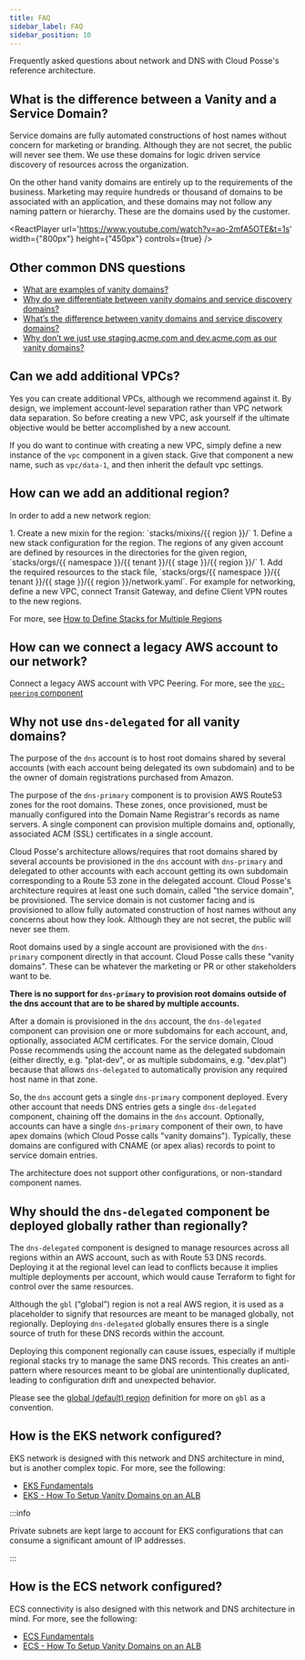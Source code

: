 ```yaml
---
title: FAQ
sidebar_label: FAQ
sidebar_position: 10
---
```



<Intro>
Frequently asked questions about network and DNS with Cloud Posse's reference architecture.
</Intro>

## What is the difference between a Vanity and a Service Domain?

Service domains are fully automated constructions of host names without concern for marketing or branding. Although they
are not secret, the public will never see them. We use these domains for logic driven service discovery of resources
across the organization.

On the other hand vanity domains are entirely up to the requirements of the business. Marketing may require hundreds or
thousand of domains to be associated with an application, and these domains may not follow any naming pattern or
hierarchy. These are the domains used by the customer.

<ReactPlayer
    url='https://www.youtube.com/watch?v=ao-2mfA5OTE&t=1s'
    width={"800px"}
    height={"450px"}
    controls={true} />

## Other common DNS questions

- [What are examples of vanity domains?](/layers/network/design-decisions/decide-on-vanity-branded-domain#what-are-examples-of-vanity-domains)
- [Why do we differentiate between vanity domains and service discovery domains?](/layers/network/design-decisions/decide-on-vanity-branded-domain#why-do-we-differentiate-between-vanity-domains-and-service-discovery-domains)
- [What’s the difference between vanity domains and service discovery domains?](/layers/network/design-decisions/decide-on-vanity-branded-domain#whats-the-difference-between-vanity-domains-and-service-discovery-domains)
- [Why don’t we just use staging.acme.com and dev.acme.com as our vanity domains?](/layers/network/design-decisions/decide-on-vanity-branded-domain#why-dont-we-just-use-stagingacmecom-and-devacmecom-as-our-vanity-domains)

## Can we add additional VPCs?

Yes you can create additional VPCs, although we recommend against it. By design, we implement account-level separation
rather than VPC network data separation. So before creating a new VPC, ask yourself if the ultimate objective would be
better accomplished by a new account.

If you do want to continue with creating a new VPC, simply define a new instance of the `vpc` component in a given
stack. Give that component a new name, such as `vpc/data-1`, and then inherit the default vpc settings.

## How can we add an additional region?

In order to add a new network region:

<Steps>
  1. Create a new mixin for the region: `stacks/mixins/{{ region }}/`
  1. Define a new stack configuration for the region. The regions of any given account are defined by resources in the directories for the given region, `stacks/orgs/{{ namespace }}/{{ tenant }}/{{ stage }}/{{ region }}/`
  1. Add the required resources to the stack file, `stacks/orgs/{{ namespace }}/{{ tenant }}/{{ stage }}/{{ region }}/network.yaml`. For example for networking, define a new VPC, connect Transit Gateway, and define Client VPN routes to the new regions.
</Steps>

For more, see [How to Define Stacks for Multiple Regions](/learn/maintenance/tutorials/how-to-define-stacks-for-multiple-regions)

## How can we connect a legacy AWS account to our network?

Connect a legacy AWS account with VPC Peering. For more, see the
[`vpc-peering` component](/components/library/aws/vpc-peering/)

## Why not use `dns-delegated` for all vanity domains?

The purpose of the `dns` account is to host root domains shared by several accounts (with each account being delegated
its own subdomain) and to be the owner of domain registrations purchased from Amazon.

The purpose of the `dns-primary` component is to provision AWS Route53 zones for the root domains. These zones, once
provisioned, must be manually configured into the Domain Name Registrar's records as name servers. A single component
can provision multiple domains and, optionally, associated ACM (SSL) certificates in a single account.

Cloud Posse's architecture allows/requires that root domains shared by several accounts be provisioned in the `dns`
account with `dns-primary` and delegated to other accounts with each account getting its own subdomain corresponding to
a Route 53 zone in the delegated account. Cloud Posse's architecture requires at least one such domain, called "the
service domain", be provisioned. The service domain is not customer facing and is provisioned to allow fully automated
construction of host names without any concerns about how they look. Although they are not secret, the public will never
see them.

Root domains used by a single account are provisioned with the `dns-primary` component directly in that account. Cloud
Posse calls these "vanity domains". These can be whatever the marketing or PR or other stakeholders want to be.

**There is no support for `dns-primary` to provision root domains outside of the dns account that are to be shared by
multiple accounts.**

After a domain is provisioned in the `dns` account, the `dns-delegated` component can provision one or more subdomains
for each account, and, optionally, associated ACM certificates. For the service domain, Cloud Posse recommends using the
account name as the delegated subdomain (either directly, e.g. "plat-dev", or as multiple subdomains, e.g. "dev.plat")
because that allows `dns-delegated` to automatically provision any required host name in that zone.

So, the `dns` account gets a single `dns-primary` component deployed. Every other account that needs DNS entries gets a
single `dns-delegated` component, chaining off the domains in the `dns` account. Optionally, accounts can have a single
`dns-primary` component of their own, to have apex domains (which Cloud Posse calls "vanity domains"). Typically, these
domains are configured with CNAME (or apex alias) records to point to service domain entries.

The architecture does not support other configurations, or non-standard component names.

## Why should the `dns-delegated` component be deployed globally rather than regionally?

The `dns-delegated` component is designed to manage resources across all regions within an AWS account, such as with Route 53 DNS records. Deploying it at the regional level can lead to conflicts because it implies multiple deployments per account, which would cause Terraform to fight for control over the same resources.

Although the `gbl` (“global”) region is not a real AWS region, it is used as a placeholder to signify that resources are meant to be managed globally, not regionally. Deploying `dns-delegated` globally ensures there is a single source of truth for these DNS records within the account.

Deploying this component regionally can cause issues, especially if multiple regional stacks try to manage the same DNS records. This creates an anti-pattern where resources meant to be global are unintentionally duplicated, leading to configuration drift and unexpected behavior.

Please see the [global (default) region](https://docs.cloudposse.com/learn/conventions/#global-default-region) definition for more on `gbl` as a convention.

## How is the EKS network configured?

EKS network is designed with this network and DNS architecture in mind, but is another complex topic. For more, see the
following:

- [EKS Fundamentals](/layers/eks)
- [EKS - How To Setup Vanity Domains on an ALB](/layers/eks/tutorials/how-to-setup-vanity-domains-on-alb-eks)

:::info

Private subnets are kept large to account for EKS configurations that can consume a significant amount of IP addresses.

:::

## How is the ECS network configured?

ECS connectivity is also designed with this network and DNS architecture in mind. For more, see the following:

- [ECS Fundamentals](/layers/ecs)
- [ECS - How To Setup Vanity Domains on an ALB](/layers/ecs/tutorials/how-to-setup-vanity-domains-on-alb-ecs)
